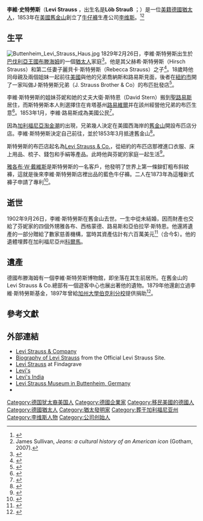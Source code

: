 {{About|美國商人|人類學家|克勞德·李維史陀}}
{{Infobox person
| name       = 李维·斯特劳斯<br>Levi Strauss
| image      = Levi Strauss 1.jpg
| image_size =
| caption   =
|birth_date    = 1829年2月26日
|birth_place   = {{flag|Kingdom of Bavaria}}[[布滕海姆|布滕海姆]]（今屬[[德國|德國]]）
|death_date    = {{Death date and age|1902|9|26|1829|2|26|mf=yes}}
|death_place   = {{USA}}[[加利福尼亞州|加利福尼亞州]][[舊金山|舊金山]]
}}

'''李維·史特勞斯'''（'''Levi Strauss''' {{IPAc-en|ˌ|l|iː|v|aɪ|_|ˈ|s|t|r|aʊ|s|}}，出生名是'''Löb Strauß''' {{IPA-de|løːp ˈʃtʁaʊs|lang}}；{{bd|1829年|2月26日|1902年|9月26日}}）是一位[[美國|美籍]][[德国犹太人|德國猶太人]]，1853年在[[美國|美國]][[舊金山|舊金山]]創立了[[牛仔褲|牛仔褲]]生產公司[[李维斯|李维斯]]。<ref>{{cite web|url=http://www.levistrauss.com/sites/default/files/librarydocument/2010/4/History_Levi_Strauss_Biography.pdf|title=Levi Strauss: a short biography|accessdate=1 January 2011|last=Downey|first=Lynn|year=2008|publisher=Levi Strauss & Co.|archiveurl=https://web.archive.org/web/20110723005530/http://www.levistrauss.com/sites/default/files/librarydocument/2010/4/History_Levi_Strauss_Biography.pdf|archivedate=July 23, 2011|deadurl=yes}}</ref><ref>James Sullivan, ''Jeans: a cultural history of an American icon'' (Gotham, 2007).</ref>

==生平==
[[File:Buttenheim_Levi_Strauss_Haus.jpg|thumb]]
1829年2月26日，李維·斯特勞斯出生於[[巴伐利亞王國|巴伐利亞王國]][[布滕海姆|布滕海姆]]的一個[[德國猶太人|猶太人]]家庭<ref>{{cite book |title=Towers of Gold: How One Jewish Immigrant Named Isaias Hellman Created California |first=Frances |last=Dinkelspiel |url=http://books.google.com/books?id=yc_xK2K_PeMC&pg=PA145&dq=Levi+Strauss+birthplace |page=145 |year=2010 |publisher=St. Johns Martin's Press |isbn=978-0-312-35527-2 |accessdate=1 May 2012 |archive-date=2020-08-04 |archive-url=https://web.archive.org/web/20200804101426/https://books.google.com/books?id=yc_xK2K_PeMC&pg=PA145&dq=Levi+Strauss+birthplace |dead-url=no }}</ref>。他是其父赫希·斯特勞斯（Hirsch Strauss）和第二任妻子麗貝卡·斯特勞斯（Rebecca Strauss）之子<ref>{{Cite web |url=http://cdnc.ucr.edu/cgi-bin/cdnc?a=d&d=DAC18690108.2.38.1 |title=Daily Alta California, Volume 21, Number 6869, 8 January 1869 |access-date=2014-05-16 |archive-date=2014-02-22 |archive-url=https://web.archive.org/web/20140222034900/http://cdnc.ucr.edu/cgi-bin/cdnc?a=d&d=DAC18690108.2.38.1 |dead-url=no }}</ref>。18歲時他同母親及兩個姐妹一起前往[[美國|美國]]與他的兄弟喬納斯和路易斯見面，後者在[[紐約市|紐約市]]開了一家叫做J·斯特勞斯兄弟（J. Strauss Brother & Co）的布匹批發店<ref>{{cite book |title=American inventors, entrepreneurs and business visionaries |first=Charles W. |last=Carey |pages=331–332 |url=http://books.google.com/books?id=XKiGgl36bkgC&pg=PA331&dq=Levi+Strauss+birthplace++Buttenheim |year=2002 |publisher=Facts on File |isbn=978-0-8160-4559-4 |accessdate=1 May 2012 |archive-date=2020-08-04 |archive-url=https://web.archive.org/web/20200804101731/https://books.google.com/books?id=XKiGgl36bkgC&pg=PA331&dq=Levi+Strauss+birthplace++Buttenheim |dead-url=no }}</ref>。

李維·斯特勞斯的姐妹芬妮和她的丈夫大衛·斯特恩（David Stern）搬到[[聖路易斯_(密蘇里州)|聖路易斯]]居住，而斯特勞斯本人則選擇住在肯塔基州[[路易維爾_(肯塔基州)|路易維爾]]并在該州經營他兄弟的布匹生意<ref>{{cite book |url=http://books.google.com/books?id=fDyckjF2IWgC&pg=PT122&dq=Levi's+sister+Fanny |title=They made America |first=Harold |last=Evans |year=2004 |publisher=Little Brown |isbn=9780316277662 |accessdate=12 November 2012 |archive-date=2020-08-04 |archive-url=https://web.archive.org/web/20200804090445/https://books.google.com/books?id=fDyckjF2IWgC&pg=PT122&dq=Levi%27s+sister+Fanny |dead-url=no }}</ref>。1853年1月，李維·路易斯成為美國公民<ref>{{cite book |url=http://books.google.com/books?id=XOPZ2nA6OcEC&pg=PA172&dq=Levi's+sister+Fanny |page=172 |title=Blessings of freedom: chapters in American Jewish history |first=Michael |last=Feldberg |publisher=KTAV Publishing |year=2002 |isbn=9780881257557 |accessdate=12 November 2012 |archive-date=2020-08-04 |archive-url=https://web.archive.org/web/20200804083812/https://books.google.com/books?id=XOPZ2nA6OcEC&pg=PA172&dq=Levi%27s+sister+Fanny |dead-url=no }}</ref>。

因為[[加利福尼亞淘金潮|加利福尼亞淘金潮]]的出現，兄弟幾人決定在美國西海岸的[[舊金山|舊金山]]開設布匹店分店。李維·斯特勞斯決定自己前往，並於1853年3月抵達舊金山<ref>{{cite book |url=http://books.google.com/books?id=18OdlLqqdykC&pg=PT68&dq=Levi's+sister+Fanny |page=59 |title=America: the Jewish experience |first=Sondra |last=Leiman |year=1994 |publisher=UAHC Press |isbn=9780807405000 |accessdate=12 November 2012 |archive-date=2020-08-04 |archive-url=https://web.archive.org/web/20200804074831/https://books.google.com/books?id=18OdlLqqdykC&pg=PT68&dq=Levi%27s+sister+Fanny |dead-url=no }}</ref>。

斯特勞斯的布匹店起名為[[Levi_Strauss_&_Co.|Levi Strauss & Co.]]，從紐約的布匹店那裡進口衣服、床上用品、梳子、錢包和手絹等產品。此時他與芬妮的家庭一起生活<ref>{{cite book |url=http://books.google.com/books?id=8iAjxdfLDgsC&pg=PA9&dq=Levi+lived+with+his+sister+Fanny |page=9 |title=Levi Strauss & Co. |first=Lynn |last=Downe |publisher=Arcadia Publishers |year=2007 |isbn=9780738555539 |accessdate=12 November 2012 |archive-date=2014-01-03 |archive-url=https://web.archive.org/web/20140103040504/http://books.google.com/books?id=8iAjxdfLDgsC&pg=PA9&dq=Levi+lived+with+his+sister+Fanny |dead-url=no }}</ref>。

[[雅各布·W·戴維斯|雅各布·W·戴維斯]]是斯特勞斯的一名客戶，他發明了世界上第一條鉚釘粗布斜紋褲，這就是後來李維·斯特勞斯店裡出品的藍色牛仔褲。二人在1873年為這種新式褲子申請了專利<ref>{{US patent|139121}}</ref>。

==逝世==
1902年9月26日，李維·斯特勞斯在舊金山去世。一生中從未結婚，因而財產也交給了芬妮家的四個外甥雅各布、西格蒙德、路易斯和亞伯拉罕·斯特恩。他還將遺產的一部分贈給了數家慈善機構，當時其資產估計有六百萬美元<ref>{{cite news|author=Associated Press |title=Levi Strauss Dead |url=http://pqasb.pqarchiver.com/latimes/access/327612322.html?dids=327612322:327612322&FMT=ABS&FMTS=ABS:AI&type=historic&date=Sep+28%2C+1902&author=&pub=Los+Angeles+Times&desc=LEVI+STRAUSS+DEAD+AT+SAN+FRANCISCO.&pqatl=google|quote=Levi Strauss, one of the last of the oldtime merchants of San Francisco. and one of the best-known men from the most southerly limit of California to Puget Sound. |newspaper=Los Angeles Times |date=28 September 1902 |accessdate=1 May 2012}}</ref>（合今${{formatnum:{{Inflation|US|6000000|1902}}}}）。他的遺體埋葬在加利福尼亞州[[科爾馬_(加利福尼亞州)|科爾馬]]。

==遺產==
德國布滕海姆有一個李維·斯特劳斯博物館，即坐落在其生前居所。在舊金山的Levi Strauss & Co.總部有一個遊客中心也展出著他的遺物。1879年他還創立過李維·斯特勞斯基金，1897年曾給[[加州大學伯克利分校|加州大學伯克利分校]]提供捐助<ref>{{cite book |title=Where to educate, 1898-1899. A guide to the best private schools, higher institutions of learning, etc., in the United States |last=Thomas |first=Grace Powers |year=1898 |publisher=Brown and Company |location=Boston |page=10 |accessdate=17 August 2012 |url=http://archive.org/stream/wheretoeducate1800thomrich#page/10/mode/1up}}</ref>。

==參考文獻==
{{reflist|2}}

==外部連結==
{{Commons category|Levi Strauss}}

* [http://www.levistrauss.com/ Levi Strauss & Company]
* [https://web.archive.org/web/20110723005530/http://www.levistrauss.com/sites/default/files/librarydocument/2010/4/History_Levi_Strauss_Biography.pdf Biography of Levi Strauss] from the Official Levi Strauss Site.
* [http://www.findagrave.com/cgi-bin/fg.cgi?GRid=1608&page=gr Levi Strauss] {{Wayback|url=http://www.findagrave.com/cgi-bin/fg.cgi?GRid=1608&page=gr |date=20160310140104 }} at Findagrave
* [http://www.levi.com/ Levi's] {{Wayback|url=http://www.levi.com/ |date=20110202132208 }}
* [http://www.levi.co.in/ Levi's India] {{Wayback|url=http://www.levi.co.in/ |date=20120507150628 }}
* [http://www.levi-strauss-museum.de/ Levi Strauss Museum in Buttenheim, Germany] {{Wayback|url=http://www.levi-strauss-museum.de/ |date=20210227050212 }} {{De icon}}
*{{fashiondesigner|id=levi-strauss}}

{{Authority control}}

{{DEFAULTSORT:Strauss, Levi}}
[[Category:德国犹太裔美国人|Category:德国犹太裔美国人]]
[[Category:德國企業家|Category:德國企業家]]
[[Category:移民美國的德國人|Category:移民美國的德國人]]
[[Category:德國猶太人|Category:德國猶太人]]
[[Category:猶太發明家|Category:猶太發明家]]
[[Category:葬于加利福尼亚州|Category:葬于加利福尼亚州]]
[[Category:李维斯人物|Category:李维斯人物]]
[[Category:公司创始人|Category:公司创始人]]